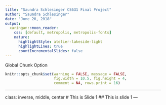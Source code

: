 ```yaml
---
title: "Saundra Schlesinger CS631 Final Project"
author: "Saundra Schlesinger"
date: "June 20, 2018"
output: 
  xaringan::moon_reader:
    css: [default, metropolis, metropolis-fonts]
    nature:
      highlightStyle: atelier-lakeside-light
      highlightLines: true
      countIncrementalSlides: false
---
```


Global Chunk Option
```r
knitr::opts_chunk$set(warning = FALSE, message = FALSE, 
                      fig.width = 10.5, fig.height = 4, 
                      comment = NA, rows.print = 16)
```
 
---

class: inverse, middle, center
# This is Slide 1
## This is slide 1
---